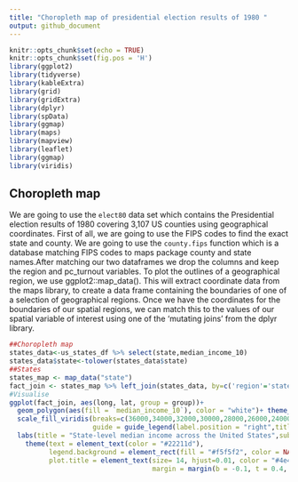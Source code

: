 ```yaml
---
title: "Choropleth map of presidential election results of 1980 "
output: github_document
---
```


```r
knitr::opts_chunk$set(echo = TRUE)
knitr::opts_chunk$set(fig.pos = 'H')
library(ggplot2)
library(tidyverse) 
library(kableExtra)
library(grid)
library(gridExtra)
library(dplyr)
library(spData)
library(ggmap)
library(maps)
library(mapview)
library(leaflet)
library(ggmap)
library(viridis)
```

##  Choropleth map
We are going to use the ``elect80`` data set which contains the Presidential election results of 1980 covering 3,107 US counties using geographical coordinates. 
First of all, we are going to use the FIPS codes to find the exact state and county. We are going to use the ``county.fips`` function which is a database matching FIPS codes to maps package county and state names.After matching our two dataframes we drop the columns and keep the region and pc_turnout variables.
To plot the outlines of a geographical region, we use ggplot2::map_data(). This will extract coordinate data from the maps library, to create a data frame containing the boundaries of one of a selection of geographical regions. Once we have the coordinates for the boundaries of our spatial regions, we can match this to the values of our spatial variable of interest using one of the ‘mutating joins’ from the dplyr library.

```r
##Choropleth map
states_data<-us_states_df %>% select(state,median_income_10)
states_data$state<-tolower(states_data$state)
##States
states_map <- map_data("state")
fact_join <- states_map %>% left_join(states_data, by=c('region'='state'))
#Visualise 
ggplot(fact_join, aes(long, lat, group = group))+
  geom_polygon(aes(fill = `median_income_10`), color = "white")+ theme_void()+
  scale_fill_viridis(breaks=c(36000,34000,32000,30000,28000,26000,24000,22000,20000),
                     guide = guide_legend(label.position = "right",title = 'Median Income', title.position = 'top', nrow=8))+
  labs(title = "State-level median income across the United States",subtitle = "Reported in 2010") +
    theme(text = element_text(color = "#22211d"),
          legend.background = element_rect(fill = "#f5f5f2", color = NA),
          plot.title = element_text(size= 14, hjust=0.01, color = "#4e4d47",
                                    margin = margin(b = -0.1, t = 0.4, l = 2, unit = "cm")))
```
